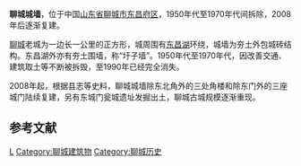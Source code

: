 {{unreferenced|time=2014-01-31T15:00:30+00:00}}
'''聊城城墙'''，位于中国[[山东省|山东省]][[聊城市|聊城市]][[东昌府区|东昌府区]]，1950年代至1970年代间拆除，2008年后逐渐复建。

[[聊城|聊城]]老城为一边长一公里的正方形，城周围有[[东昌湖|东昌湖]]环绕，城墙为夯土外包城砖结构。东昌湖外亦有夯土围墙，称“圩子墙”。1950年代至1970年代，因改善交通、建筑取土等不断被拆毁，至1990年已经完全消失。

2008年起，根据县志等史料，聊城城墙除东北角外的三处角楼和除东门外的三座城门陆续复建，另有东城门瓮城遗址发掘出土，聊城古城规模逐渐重现。

==参考文献==
{{reflist}}

[[Category:山东城墙|L]]
[[Category:聊城建筑物|Category:聊城建筑物]]
[[Category:聊城历史|Category:聊城历史]]